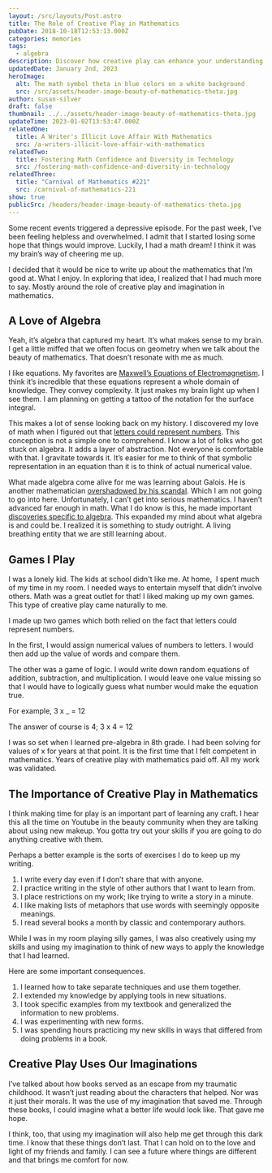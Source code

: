 ```yaml
---
layout: /src/layouts/Post.astro
title: The Role of Creative Play in Mathematics
pubDate: 2018-10-18T12:53:13.000Z
categories: memories
tags:
  - algebra
description: Discover how creative play can enhance your understanding of math and improve your skills. Join the author on their journey of finding joy in algebra through self-made games, and learn the importance of imagination in learning any craft.
updatedDate: January 2nd, 2023
heroImage:
  alt: The math symbol theta in blue colors on a white background
  src: /src/assets/header-image-beauty-of-mathematics-theta.jpg
author: susan-silver
draft: false
thumbnail: ../../assets/header-image-beauty-of-mathematics-theta.jpg
updateTime: 2023-01-02T13:53:47.000Z
relatedOne:
  title: A Writer's Illicit Love Affair With Mathematics
  src: /a-writers-illicit-love-affair-with-mathematics
relatedTwo:
  title: Fostering Math Confidence and Diversity in Technology
  src: /fostering-math-confidence-and-diversity-in-technology
relatedThree:
  title: "Carnival of Mathematics #221"
  src: /carnival-of-mathematics-221
show: true
publicSrc: /headers/header-image-beauty-of-mathematics-theta.jpg
---
```



Some recent events triggered a depressive episode. For the past week, I’ve been feeling helpless and overwhelmed.
I admit that I started losing some hope that things would improve. Luckily, I had a math dream! I think it was
my brain’s way of cheering me up.

I decided that it would be nice to write up about the mathematics that I’m good at. What I enjoy.
In exploring that idea, I realized that I had much more to say. Mostly around the role of creative play and
imagination in mathematics.

## <a name="ALoveofAlgebra"></a> A Love of Algebra

Yeah, it’s algebra that captured my heart. It’s what makes sense to my brain.
I get a little miffed that we often focus on geometry when we talk about the beauty of mathematics.
That doesn’t resonate with me as much.

I like equations. My favorites are [Maxwell’s Equations of Electromagnetism](https://en.wikipedia.org/wiki/Maxwell%27s_equations).
I think it’s incredible that these equations represent a whole domain of knowledge. They convey complexity. It just makes my brain
light up when I see them. I am planning on getting a tattoo of the notation for the surface integral.

This makes a lot of sense looking back on my history. I discovered my love of math when I figured out that
[letters could represent numbers](/a-writers-illicit-love-affair-with-mathematics).
This conception is not a simple one to comprehend. I know a lot of folks who got stuck on algebra. It adds a layer of abstraction.
Not everyone is comfortable with that. I gravitate towards it. It’s easier for me to think of that symbolic representation in an
equation than it is to think of actual numerical value.

What made algebra come alive for me was learning about Galois. He is another mathematician
[overshadowed by his scandal](https://beautyofmathematics.com/truth-hardy/). Which I am not going to go into here.
Unfortunately, I can’t get into serious mathematics. I haven’t advanced far enough in math. What I do know is this,
he made important [discoveries specific to algebra](https://en.wikipedia.org/wiki/%C3%89variste_Galois).
This expanded my mind about what algebra is and could be. I realized it is something to study outright.
A living breathing entity that we are still learning about.

## <a name="GamesIPlay"></a> Games I Play

I was a lonely kid. The kids at school didn't like me. At home,  I spent much of my time in my room.
I needed ways to entertain myself that didn’t involve others. Math was a great outlet for that! I liked making up my own games.
This type of creative play came naturally to me.

I made up two games which both relied on the fact that letters could represent numbers.

In the first, I would assign numerical values of numbers to letters. I would then add up the value of words and compare them.


<ImageAlign
  imagePath="/src/assets/math-games-substitution-code-inequalities-500x408.jpeg"
  alt="Drawing of a cat and dog where letters have been turned into digits and added comparing the value of each word"
  caption="Adding the value of words"
  flex="justify-center"
  align="caption-center"
/>

The other was a game of logic. I would write down random equations of addition, subtraction, and multiplication.
I would leave one value missing so that I would have to logically guess what number would make the equation true.

For example, 3 x \_ = 12

The answer of course is 4; 3 x 4 = 12

I was so set when I learned pre-algebra in 8th grade. I had been solving for values of x for years at that point.
It is the first time that I felt competent in mathematics. Years of creative play with mathematics paid off.
All my work was validated.

## <a name="TheImportanceofCreativePlayinMathematics"></a> The Importance of Creative Play in Mathematics

I think making time for play is an important part of learning any craft. I hear this all the time on Youtube in the beauty community when they are talking about using new makeup. You gotta try out your skills if you are going to do anything creative with them.

Perhaps a better example is the sorts of exercises I do to keep up my writing.

1. I write every day even if I don’t share that with anyone.
2. I practice writing in the style of other authors that I want to learn from.
3. I place restrictions on my work; like trying to write a story in a minute.
4. I like making lists of metaphors that use words with seemingly opposite meanings.
5. I read several books a month by classic and contemporary authors.

While I was in my room playing silly games, I was also creatively using my skills and using my imagination
to think of new ways to apply the knowledge that I had learned.

Here are some important consequences.

1. I learned how to take separate techniques and use them together.
2. I extended my knowledge by applying tools in new situations.
3. I took specific examples from my textbook and generalized the information to new problems.
4. I was experimenting with new forms.
5. I was spending hours practicing my new skills in ways that differed from doing problems in a book.

## <a name="CreativePlayUsesOurImaginations"></a> Creative Play Uses Our Imaginations

I’ve talked about how books served as an escape from my traumatic childhood. It wasn’t just reading about the
characters that helped. Nor was it just their morals. It was the use of my imagination that saved me. Through these books,
I could imagine what a better life would look like. That gave me hope.

I think, too, that using my imagination will also help me get through this dark time. I know that these things don’t last.
That I can hold on to the love and light of my friends and family. I can see a future where things are different and that
brings me comfort for now.
